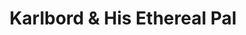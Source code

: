 ---
title: "Karlbord & His Ethereal Pal"
publishedAt: "2018-01-01"
summary: "A 2D side-scrolling platformer where one player navigates an incomplete world while a second player builds the level in real-time. Created in 48 hours for a game jam."
images:
  - "/images/side-projects/Karlbord/Karlbord & His Ethereal Pal gameplay.mp4"
objectFit: "contain"
team:
  - name: "Daniel Casadevall Pino"
    role: "Code"
    avatar: "/images/dcp.png"
    linkedIn: "https://www.linkedin.com/in/dcasadevall/"
  - name: "Daniel Chamberlin"
    role: "Tech Art, Animation"
    avatar: "/images/dc.jpeg"
    linkedIn: "https://www.linkedin.com/in/danielchamberlin/"
  - name: "Dave Heefner"
    role: "Production, Teamwork"
    avatar: "/images/heef.jpeg"
    linkedIn: "https://www.linkedin.com/in/davidheefner/"
  - name: "Chris Seguritan"
    role: "Art, Cardboard Art"
    avatar: "/images/chris.jpeg"
    linkedIn: "https://www.linkedin.com/in/chrisseguritan/"
link: "https://yamslayer.itch.io/karlbord-and-his-ethereal-pal"
--- 